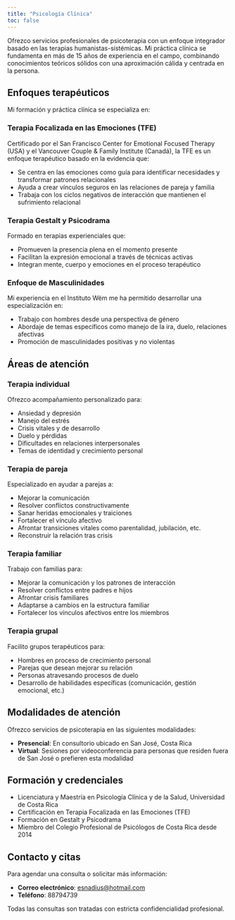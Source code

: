 ```yaml
---
title: "Psicología Clínica"
toc: false
---
```


Ofrezco servicios profesionales de psicoterapia con un enfoque integrador basado en las terapias humanistas-sistémicas. Mi práctica clínica se fundamenta en más de 15 años de experiencia en el campo, combinando conocimientos teóricos sólidos con una aproximación cálida y centrada en la persona.

## Enfoques terapéuticos

Mi formación y práctica clínica se especializa en:

### Terapia Focalizada en las Emociones (TFE)

Certificado por el San Francisco Center for Emotional Focused Therapy (USA) y el Vancouver Couple & Family Institute (Canadá), la TFE es un enfoque terapéutico basado en la evidencia que:

* Se centra en las emociones como guía para identificar necesidades y transformar patrones relacionales
* Ayuda a crear vínculos seguros en las relaciones de pareja y familia
* Trabaja con los ciclos negativos de interacción que mantienen el sufrimiento relacional

### Terapia Gestalt y Psicodrama

Formado en terapias experienciales que:

* Promueven la presencia plena en el momento presente
* Facilitan la expresión emocional a través de técnicas activas
* Integran mente, cuerpo y emociones en el proceso terapéutico

### Enfoque de Masculinidades

Mi experiencia en el Instituto Wëm me ha permitido desarrollar una especialización en:

* Trabajo con hombres desde una perspectiva de género
* Abordaje de temas específicos como manejo de la ira, duelo, relaciones afectivas
* Promoción de masculinidades positivas y no violentas

## Áreas de atención

### Terapia individual

Ofrezco acompañamiento personalizado para:

* Ansiedad y depresión
* Manejo del estrés
* Crisis vitales y de desarrollo
* Duelo y pérdidas
* Dificultades en relaciones interpersonales
* Temas de identidad y crecimiento personal

### Terapia de pareja

Especializado en ayudar a parejas a:

* Mejorar la comunicación
* Resolver conflictos constructivamente
* Sanar heridas emocionales y traiciones
* Fortalecer el vínculo afectivo
* Afrontar transiciones vitales como parentalidad, jubilación, etc.
* Reconstruir la relación tras crisis

### Terapia familiar

Trabajo con familias para:

* Mejorar la comunicación y los patrones de interacción
* Resolver conflictos entre padres e hijos
* Afrontar crisis familiares
* Adaptarse a cambios en la estructura familiar
* Fortalecer los vínculos afectivos entre los miembros

### Terapia grupal

Facilito grupos terapéuticos para:

* Hombres en proceso de crecimiento personal
* Parejas que desean mejorar su relación
* Personas atravesando procesos de duelo
* Desarrollo de habilidades específicas (comunicación, gestión emocional, etc.)

## Modalidades de atención

Ofrezco servicios de psicoterapia en las siguientes modalidades:

* **Presencial**: En consultorio ubicado en San José, Costa Rica
* **Virtual**: Sesiones por videoconferencia para personas que residen fuera de San José o prefieren esta modalidad

## Formación y credenciales

* Licenciatura y Maestría en Psicología Clínica y de la Salud, Universidad de Costa Rica
* Certificación en Terapia Focalizada en las Emociones (TFE)
* Formación en Gestalt y Psicodrama
* Miembro del Colegio Profesional de Psicólogos de Costa Rica desde 2014

## Contacto y citas

Para agendar una consulta o solicitar más información:

* **Correo electrónico**: [esnadius@hotmail.com](mailto:esnadius@hotmail.com)
* **Teléfono**: 88794739

Todas las consultas son tratadas con estricta confidencialidad profesional.